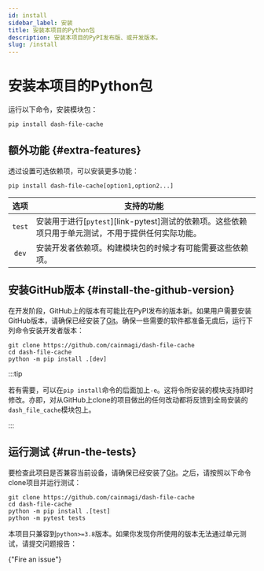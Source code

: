 ```yaml
---
id: install
sidebar_label: 安装
title: 安装本项目的Python包
description: 安装本项目的PyPI发布版、或开发版本。
slug: /install
---
```




# 安装本项目的Python包

运行以下命令，安装模块包：

```shell
pip install dash-file-cache
```

## 额外功能 {#extra-features}

透过设置可选依赖项，可以安装更多功能：

```shell
pip install dash-file-cache[option1,option2...]
```

|  选项  | <center>支持的功能</center>                                                                                            |
| :----: | :--------------------------------------------------------------------------------------------------------------------- |
| `test` | 安装用于进行[`pytest`<IconExternalLink/>][link-pytest]测试的依赖项。这些依赖项只用于单元测试，不用于提供任何实际功能。 |
| `dev`  | 安装开发者依赖项。构建模块包的时候才有可能需要这些依赖项。                                                             |

## 安装GitHub版本 {#install-the-github-version}

在开发阶段，GitHub上的版本有可能比在PyPI发布的版本新。如果用户需要安装GitHub版本，请确保已经安装了[Git<IconExternalLink/>][link-git]。确保一些需要的软件都准备无虞后，运行下列命令安装开发者版本：

```shell
git clone https://github.com/cainmagi/dash-file-cache
cd dash-file-cache
python -m pip install .[dev]
```

:::tip

若有需要，可以在`pip install`命令的后面加上`-e`。这将令所安装的模块支持即时修改。亦即，对从GitHub上clone的项目做出的任何改动都将反馈到全局安装的`dash_file_cache`模块包上。

:::

## 运行测试 {#run-the-tests}

要检查此项目是否兼容当前设备，请确保已经安装了[Git<IconExternalLink/>][link-git]。之后，请按照以下命令clone项目并运行测试：

```shell
git clone https://github.com/cainmagi/dash-file-cache
cd dash-file-cache
python -m pip install .[test]
python -m pytest tests
```

本项目只兼容到`python>=3.8`版本。如果你发现你所使用的版本无法通过单元测试，请提交问题报告：

<p>
  <DarkButton to={repoURL("issues/new/choose")} icon={octInfo16}>
    {"Fire an issue"}
  </DarkButton>
</p>

[link-git]: https://git-scm.com/downloads
